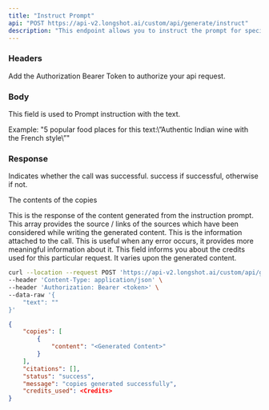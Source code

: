 ```yaml
---
title: "Instruct Prompt"
api: "POST https://api-v2.longshot.ai/custom/api/generate/instruct"
description: "This endpoint allows you to instruct the prompt for specific information about the content passed as input. Add escape sequences in text wherever necessary."
---
```


### Headers

<ParamField header="authorization" type="string" placeholder="Bearer <Secret Token>" required>
  Add the Authorization Bearer Token to authorize your api request.
</ParamField>

### Body

<ParamField body="text" type="string" required>
  This field is used to Prompt instruction with the text.
  
  Example: 
  "5 popular food places for this text:\”Authentic Indian wine with the French style\”"
</ParamField>

### Response

<ResponseField name="status" type="string">
  Indicates whether the call was successful. success if successful, otherwise if not.
</ResponseField>

<ResponseField name="copies" type="object">

The contents of the copies

<Expandable title="Toggle object">

<ResponseField name="content" type="string">
  This is the response of the content generated from the instruction prompt.
</ResponseField>

</Expandable>

</ResponseField>

<ResponseField name="citations" type="string">
  This array provides the source / links of the sources which have been considered while writing the generated content.
</ResponseField>

<ResponseField name="message" type="string">
  This is the information attached to the call. This is useful when any error occurs, it provides more meaningful information about it. 
</ResponseField>

<ResponseField name="credits_used" type="number">
  This field informs you about the credits used for this particular request. It varies upon the generated content.
</ResponseField>

<RequestExample>

```bash Example Request
curl --location --request POST 'https://api-v2.longshot.ai/custom/api/generate/instruct' \
--header 'Content-Type: application/json' \
--header 'Authorization: Bearer <token>' \
--data-raw '{
    "text": ""
}'
```

</RequestExample>

<ResponseExample>

```json Response
{
	"copies": [
		{
			"content": "<Generated Content>"
		}
	],
	"citations": [],
	"status": "success",
	"message": "copies generated successfully",
	"credits_used": <Credits>
}
```

</ResponseExample>
